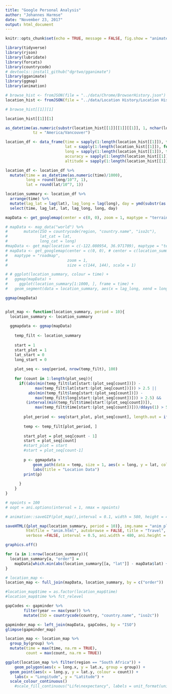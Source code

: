 ```yaml
---
title: "Google Personal Analysis"
author: "Johannes Harmse"
date: "November 23, 2017"
output: html_document
---
```


```r
knitr::opts_chunk$set(echo = TRUE, message = FALSE, fig.show = "animate")
```

```r
library(tidyverse)
library(rjson)
library(lubridate)
library(forcats)
library(countrycode)
# devtools::install_github("dgrtwo/gganimate")
library(gganimate)
library(ggmap)
library(animation)
```

```r
# browse_hist <- fromJSON(file = "../data/Chrome/BrowserHistory.json")
location_hist <- fromJSON(file = "../data/Location History/Location History.json")
```

```r
# browse_hist[[1]][1]
```

```r
location_hist[[1]][1]
```

```r
as_datetime(as.numeric(substr(location_hist[[1]][[1]][[1]], 1, nchar(location_hist[[1]][[1]][[1]])-3)), 
            tz = "America/Vancouver")
```

```r
location_df <- data_frame(time = sapply(1:length(location_hist[[1]]), function(x) location_hist[[1]][[x]]$timestampMs), 
                          lat = sapply(1:length(location_hist[[1]]), function(x) location_hist[[1]][[x]]$latitudeE7), 
                          long = sapply(1:length(location_hist[[1]]), function(x) location_hist[[1]][[x]]$longitudeE7), 
                          accuracy = sapply(1:length(location_hist[[1]]), function(x) location_hist[[1]][[x]]$accuracy), 
                          altitude = sapply(1:length(location_hist[[1]]), function(x) location_hist[[1]][[x]]$altitude))
```

```r
location_df <- location_df %>% 
  mutate(time = as_datetime(as.numeric(time)/1000), 
         long = round(long/10^7, 1), 
         lat = round(lat/10^7, 1))
```

```r
location_summary <- location_df %>% 
  arrange(time) %>% 
  mutate(lag_lat = lag(lat), lag_long = lag(long), day = ymd(substr(as.character(time), 1, 10))) %>% 
  select(time, lag_lat, lat, lag_long, long, day)
```

```r

mapData <- get_googlemap(center = c(0, 0), zoom = 1, maptype = "terrain", source = "google", size = c(360, 240), scale = 1)

# mapData <- map_data("world") %>%
# 		mutate(ISO = countrycode(region, "country.name", "iso2c"), 
# 		       lat_cat = lat, 
# 		       long_cat = long)
#mapData <- get_map(location = c(-122.080954, 36.971709), maptype = "terrain", source = "google", zoom = 14)
# mapData <- get_googlemap(center = c(0, 0), # center = c(location_summary$lag_long[[2]], location_summary$lag_lat[[2]]), 
#   maptype = "roadmap", 
#                          zoom = 1, 
#                          size = c(144, 144), scale = 1)

# # ggplot(location_summary, colour = time) + 
#   ggmap(mapData) + 
#     ggplot(location_summary[1:1000, ], frame = time) + 
#   geom_segment(data = location_summary, aes(x = lag_long, xend = long, y = lag_lat, yend = lat, colour = time))

ggmap(mapData)



```

```r
plot_map <- function(location_summary, period = 10){
  location_summary <- location_summary
  
  ggmapdata <- ggmap(mapData)
    
    temp_filt <- location_summary
  
    start = 1
    start_plot = 1
    lat_start = 0
    long_start = 0
     
    plot_seq <- seq(period, nrow(temp_filt), 100)
    
    for (count in 1:length(plot_seq)){
      if((abs(min(temp_filt$lat[start:(plot_seq[count])]) - 
             max(temp_filt$lat[start:(plot_seq[count])])) > 2.5 || 
          abs(min(temp_filt$long[start:(plot_seq[count])]) - 
             max(temp_filt$long[start:(plot_seq[count])])) > 2.5) && 
         (interval(min(temp_filt$time[start:(plot_seq[count])]),  
             max(temp_filt$time[start:(plot_seq[count])]))/ddays(1) > 5)){
        
        plot_period <- seq(start_plot, plot_seq[count], length.out = ifelse(plot_seq[count] - start > 5, 5, 
                                                                          plot_seq[count] - start))  
        temp <- temp_filt[plot_period, ]
        
        start_plot = plot_seq[count - 1]
        start = plot_seq[count]
        #start_plot = start
        #start = plot_seq[count-1]
        
        p <- ggmapdata + 
            geom_path(data = temp, size = 1, aes(x = long, y = lat, colour = time)) + 
            labs(title = "Location Data")
        print(p)
        
      }
    }
}
```

```r
# npoints = 100
# oopt = ani.options(interval = 1, nmax = npoints)

# animation::saveGIF(plot_map(),interval = 0.1, width = 580, height = 400)

saveHTML({plot_map(location_summary, period = 10)}, img.name = "anim_plot", imgdir = "anim_dir", 
         htmlfile = "anim.html", autobrowse = FALSE, title = "Travel", 
         verbose =FALSE, interval = 0.5, ani.width = 480, ani.height = 480)

graphics.off()

```

```r

for (a in 1:nrow(location_summary)){
  location_summary[a, "order"] = 
    mapData[which.min(abs(location_summary[[a, "lat"]] - mapData$lat) + abs(location_summary[[a, "long"]] - mapData$long)), "order"]
}
```

```r
# location_map <- 
location_map <- full_join(mapData, location_summary, by = c("order"))
```

```r
#location_map$time = as.factor(location_map$time)
#location_map$time %>% fct_relevel
```

```r
gapCodes <- gapminder %>%
		filter(year == max(year)) %>%
		mutate(ISO = countrycode(country, "country.name", "iso2c"))

gapminder_map <- left_join(mapData, gapCodes, by = "ISO")
glimpse(gapminder_map)
```

```r
location_map <- location_map %>% 
  group_by(group) %>% 
  mutate(time = max(time, na.rm = TRUE), 
         count = max(count, na.rm = TRUE))
```

```r
ggplot(location_map %>% filter(region == "South Africa")) + 
	geom_polygon(aes(x = long.x, y = lat.x, group = group)) + 
  geom_point(aes(x = long.y, y = lat.y, colour = count)) + 
	labs(x = "Longitude", y = "Latitude") + 
  scale_colour_continuous()
	#scale_fill_continuous("Life\nexpectancy", labels = unit_format(unit = "years"))
```







